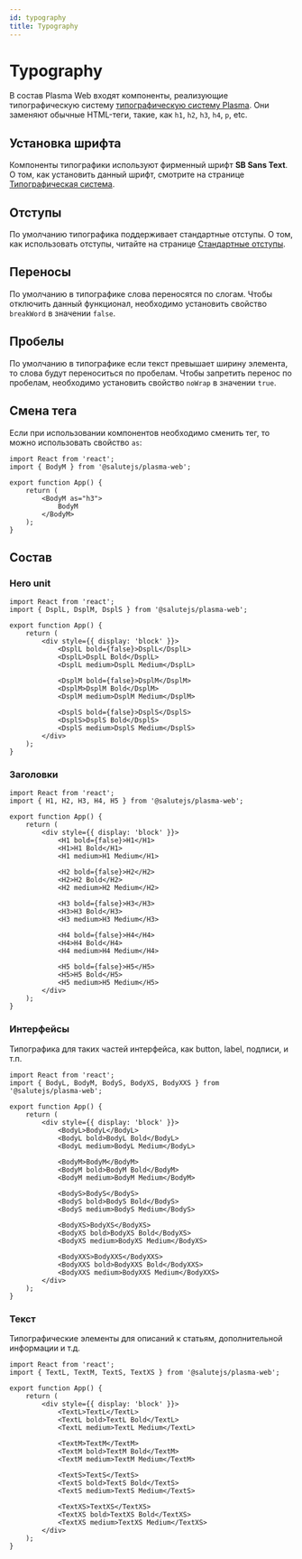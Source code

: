 ```yaml
---
id: typography
title: Typography
---
```



# Typography
В состав Plasma Web входят компоненты, реализующие типографическую систему [типографическую систему Plasma](../../design/typography).
Они заменяют обычные HTML-теги, такие, как `h1`, `h2`, `h3`, `h4`, `p`, etc.

<StorybookLink name="Typography" />

## Установка шрифта
Компоненты типографики используют фирменный шрифт **SB Sans Text**.
О том, как установить данный шрифт, смотрите на странице [Типографическая система](../../design/typography#установка-шрифта).

## Отступы
По умолчанию типографика поддерживает стандартные отступы.
О том, как использовать отступы, читайте на странице [Стандартные отступы](../../design/spacing#встроенные-отступы-в-типографике).

## Переносы
По умолчанию в типографике слова переносятся по слогам.
Чтобы отключить данный функционал, необходимо установить свойство `breakWord` в значении `false`.

## Пробелы
По умолчанию в типографике если текст превышает ширину элемента, то слова будут переноситься по пробелам.
Чтобы запретить перенос по пробелам, необходимо установить свойство `noWrap` в значении `true`.

## Смена тега
Если при использовании компонентов необходимо сменить тег, то можно использовать свойство `as`:

```tsx live
import React from 'react';
import { BodyM } from '@salutejs/plasma-web';

export function App() {
    return (
        <BodyM as="h3">
            BodyM
        </BodyM>
    );
}
```

## Состав

### Hero unit

```tsx live
import React from 'react';
import { DsplL, DsplM, DsplS } from '@salutejs/plasma-web';

export function App() {
    return (
        <div style={{ display: 'block' }}>
            <DsplL bold={false}>DsplL</DsplL>
            <DsplL>DsplL Bold</DsplL>
            <DsplL medium>DsplL Medium</DsplL>

            <DsplM bold={false}>DsplM</DsplM>
            <DsplM>DsplM Bold</DsplM>
            <DsplM medium>DsplM Medium</DsplM>

            <DsplS bold={false}>DsplS</DsplS>
            <DsplS>DsplS Bold</DsplS>
            <DsplS medium>DsplS Medium</DsplS>
        </div>
    );
}
```

### Заголовки

```tsx live
import React from 'react';
import { H1, H2, H3, H4, H5 } from '@salutejs/plasma-web';

export function App() {
    return (
        <div style={{ display: 'block' }}>
            <H1 bold={false}>H1</H1>
            <H1>H1 Bold</H1>
            <H1 medium>H1 Medium</H1>

            <H2 bold={false}>H2</H2>
            <H2>H2 Bold</H2>
            <H2 medium>H2 Medium</H2>

            <H3 bold={false}>H3</H3>
            <H3>H3 Bold</H3>
            <H3 medium>H3 Medium</H3>

            <H4 bold={false}>H4</H4>
            <H4>H4 Bold</H4>
            <H4 medium>H4 Medium</H4>

            <H5 bold={false}>H5</H5>
            <H5>H5 Bold</H5>
            <H5 medium>H5 Medium</H5>
        </div>
    );
}
```

### Интерфейсы
Типографика для таких частей интерфейса, как button, label, подписи, и т.п.

```tsx live
import React from 'react';
import { BodyL, BodyM, BodyS, BodyXS, BodyXXS } from '@salutejs/plasma-web';

export function App() {
    return (
        <div style={{ display: 'block' }}>
            <BodyL>BodyL</BodyL>
            <BodyL bold>BodyL Bold</BodyL>
            <BodyL medium>BodyL Medium</BodyL>

            <BodyM>BodyM</BodyM>
            <BodyM bold>BodyM Bold</BodyM>
            <BodyM medium>BodyM Medium</BodyM>

            <BodyS>BodyS</BodyS>
            <BodyS bold>BodyS Bold</BodyS>
            <BodyS medium>BodyS Medium</BodyS>

            <BodyXS>BodyXS</BodyXS>
            <BodyXS bold>BodyXS Bold</BodyXS>
            <BodyXS medium>BodyXS Medium</BodyXS>

            <BodyXXS>BodyXXS</BodyXXS>
            <BodyXXS bold>BodyXXS Bold</BodyXXS>
            <BodyXXS medium>BodyXXS Medium</BodyXXS>
        </div>
    );
}
```

### Текст
Типографические элементы для описаний к статьям, дополнительной информации и т.д.

```tsx live
import React from 'react';
import { TextL, TextM, TextS, TextXS } from '@salutejs/plasma-web';

export function App() {
    return (
        <div style={{ display: 'block' }}>
            <TextL>TextL</TextL>
            <TextL bold>TextL Bold</TextL>
            <TextL medium>TextL Medium</TextL>

            <TextM>TextM</TextM>
            <TextM bold>TextM Bold</TextM>
            <TextM medium>TextM Medium</TextM>

            <TextS>TextS</TextS>
            <TextS bold>TextS Bold</TextS>
            <TextS medium>TextS Medium</TextS>

            <TextXS>TextXS</TextXS>
            <TextXS bold>TextXS Bold</TextXS>
            <TextXS medium>TextXS Medium</TextXS>
        </div>
    );
}
```
